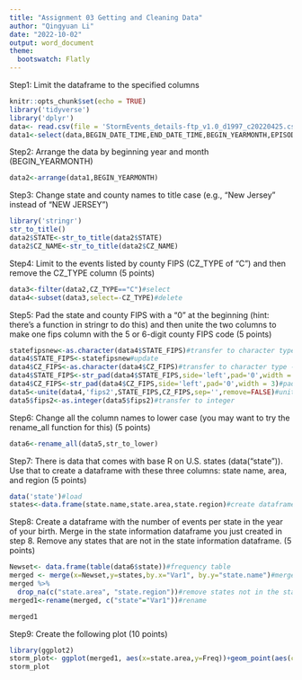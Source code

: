 ---
title: "Assignment 03 Getting and Cleaning Data"
author: "Qingyuan Li"
date: "2022-10-02"
output: word_document
theme: 
  bootswatch: Flatly
---
Step1: Limit the dataframe to the specified columns

```{r setup, include=FALSE}
knitr::opts_chunk$set(echo = TRUE)
library('tidyverse')
library('dplyr')
data<- read.csv(file = 'StormEvents_details-ftp_v1.0_d1997_c20220425.csv')
data1<-select(data,BEGIN_DATE_TIME,END_DATE_TIME,BEGIN_YEARMONTH,EPISODE_ID,EVENT_ID,STATE,STATE_FIPS,CZ_NAME,CZ_TYPE,CZ_FIPS,EVENT_TYPE,SOURCE,BEGIN_LAT,BEGIN_LON,END_LAT,END_LON)
```


Step2: Arrange the data by beginning year and month (BEGIN_YEARMONTH)

```{r, include=FALSE}
data2<-arrange(data1,BEGIN_YEARMONTH)
```


Step3: Change state and county names to title case (e.g., “New Jersey” instead of “NEW JERSEY”)

```{r, include=FALSE}
library('stringr')
str_to_title()
data2$STATE<-str_to_title(data2$STATE)
data2$CZ_NAME<-str_to_title(data2$CZ_NAME)
```


Step4: Limit to the events listed by county FIPS (CZ_TYPE of “C”) and then remove the CZ_TYPE column (5 points)

```{r,include=FALSE}
data3<-filter(data2,CZ_TYPE=="C")#select
data4<-subset(data3,select=-CZ_TYPE)#delete
```
Step5: Pad the state and county FIPS with a “0” at the beginning (hint: there’s a function in stringr to do this) and then unite the two columns to make one fips column with the 5 or 6-digit county FIPS code (5 points) 

```{r,include=FALSE}
statefipsnew<-as.character(data4$STATE_FIPS)#transfer to character type - state
data4$STATE_FIPS<-statefipsnew#update
data4$CZ_FIPS<-as.character(data4$CZ_FIPS)#transfer to character type - county
data4$STATE_FIPS<-str_pad(data4$STATE_FIPS,side='left',pad='0',width = 3)#padding - state
data4$CZ_FIPS<-str_pad(data4$CZ_FIPS,side='left',pad='0',width = 3)#padding - county
data5<-unite(data4,'fips2',STATE_FIPS,CZ_FIPS,sep='',remove=FALSE)#unite
data5$fips2<-as.integer(data5$fips2)#transfer to integer
```
Step6: Change all the column names to lower case (you may want to try the rename_all function for this) (5 points) 
```{r,include=FALSE}
data6<-rename_all(data5,str_to_lower)
```

Step7:	There is data that comes with base R on U.S. states (data("state")). Use that to create a dataframe with these three columns: state name, area, and region (5 points)

```{r,include=FALSE}
data('state')#load
states<-data.frame(state.name,state.area,state.region)#create dataframe
```

Step8: Create a dataframe with the number of events per state in the year of your birth. Merge in the state information dataframe you just created in step 8. Remove any states that are not in the state information dataframe. (5 points) 

```{r,include=FALSE}

Newset<- data.frame(table(data6$state))#frequency table
merged <- merge(x=Newset,y=states,by.x="Var1", by.y="state.name")#merge state info
merged %>% 
  drop_na(c("state.area", "state.region"))#remove states not in the state info dataframe
merged1<-rename(merged, c("state"="Var1"))#rename

merged1


```
Step9: Create the following plot (10 points)
```{r,include=FALSE}
library(ggplot2)
storm_plot<- ggplot(merged1, aes(x=state.area,y=Freq))+geom_point(aes(color=state.region))+labs(x='Land area (square miles)',y='# of storm events in 1997')
storm_plot
```
